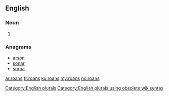 ==English==

===Noun===
{{head|en}}

# {{plural of|roan}}

===Anagrams===
* [[arson#English|arson]]
* [[sonar#English|sonar]]
* [[sorna#English|sorna]]

[[Category:English plurals]][[Category:English plurals using obsolete wikisyntax]]

[[ar:roans]]
[[fr:roans]]
[[ku:roans]]
[[my:roans]]
[[no:roans]]
